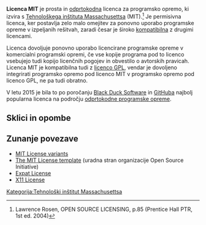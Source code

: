 '''Licenca MIT''' je prosta in [[Odprta koda|odprtokodna]] licenca za programsko opremo, ki izvira s [[Tehnološki inštitut Massachusettsa|Tehnološkega inštituta Massachusettsa]] (MIT).<ref>Lawrence Rosen, OPEN SOURCE LICENSING, p.85 (Prentice Hall PTR, 1st ed. 2004)</ref> Je permisivna licenca, ker postavlja zelo malo omejitev za ponovno uporabo programske opreme v izpeljanih rešitvah, zaradi česar je široko [[Kompatibilnost licenc programske opreme|kompatibilna]] z drugimi licencami.

Licenca dovoljuje ponovno uporabo licencirane programske opreme v komercialni programski opremi, če vse kopije programa pod to licenco vsebujejo tudi kopijo licenčnih pogojev in obvestilo o avtorskih pravicah. Licenca MIT je kompatibilna tudi z [[Licenca GPL|licenco GPL]], vendar je dovoljeno integrirati programsko opremo pod licenco MIT v programsko opremo pod licenco GPL, ne pa tudi obratno. 

V letu 2015 je bila to po poročanju [[Black Duck Software]] in [[GitHub]]a najbolj popularna licenca na področju [[Odprtokodna programska oprema|odprtokodne programske opreme]].

== Sklici in opombe ==
{{sklici}}

== Zunanje povezave ==
* [https://fedoraproject.org/wiki/Licensing:MIT?rd=Licensing/MIT MIT License variants]
* [http://www.opensource.org/licenses/MIT The MIT License template] (uradna stran organizacije Open Source Initiative)
* [http://www.jclark.com/xml/copying.txt Expat License]
* [http://www.xfree86.org/3.3.6/COPYRIGHT2.html#3 X11 License]

[[Kategorija:Tehnološki inštitut Massachusettsa]]